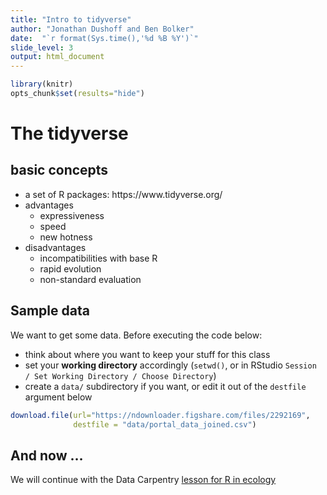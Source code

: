 ```yaml
---
title: "Intro to tidyverse"
author: "Jonathan Dushoff and Ben Bolker"
date:  "`r format(Sys.time(),'%d %B %Y')`"
slide_level: 3
output: html_document
---
```



```r
library(knitr)
opts_chunk$set(results="hide")  
```

# The tidyverse

## basic concepts

- a set of R packages: https://www.tidyverse.org/
- advantages
    - expressiveness
    - speed
	- new hotness
- disadvantages
    - incompatibilities with base R
	- rapid evolution
	- non-standard evaluation

## Sample data

We want to get some data. Before executing the code below:

- think about where you want to keep your stuff for this class
- set your **working directory** accordingly (`setwd()`, or in RStudio `Session / Set Working Directory / Choose Directory`)
- create a `data/` subdirectory if you want, or edit it out of the `destfile` argument below

```r
download.file(url="https://ndownloader.figshare.com/files/2292169",
              destfile = "data/portal_data_joined.csv")
```

## And now ...

We will continue with the Data Carpentry [lesson for R in ecology](https://datacarpentry.org/R-ecology-lesson/)

